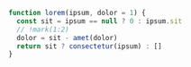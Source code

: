 ```js
function lorem(ipsum, dolor = 1) {
  const sit = ipsum == null ? 0 : ipsum.sit
  // !mark(1:2)
  dolor = sit - amet(dolor)
  return sit ? consectetur(ipsum) : []
}
```
